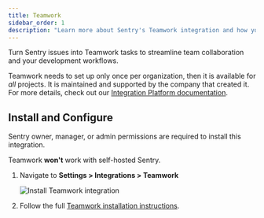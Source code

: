 ```yaml
---
title: Teamwork
sidebar_order: 1
description: "Learn more about Sentry's Teamwork integration and how you can turn Sentry issues into Teamwork tasks to streamline team collaboration and your development workflows."
---
```


Turn Sentry issues into Teamwork tasks to streamline team collaboration and your development workflows.

Teamwork needs to set up only once per organization, then it is available for _all_ projects. It is maintained and supported by the company that created it. For more details, check out our [Integration Platform documentation](/product/integrations/integration-platform/).

## Install and Configure

<Note>

Sentry owner, manager, or admin permissions are required to install this integration.

Teamwork **won't** work with self-hosted Sentry.

</Note>

1. Navigate to **Settings > Integrations > Teamwork**

   ![Install Teamwork integration](/product/integrations/issue-tracking/teamwork/teamwork.png)

2. Follow the full [Teamwork installation instructions](https://support.teamwork.com/projects/sentry).

